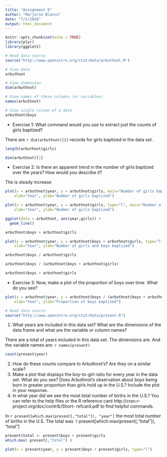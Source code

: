 ---
title: "Assignment 0"
author: "Marjorie Blanco"
date: "7/2/2018"
output: html_document
---

```{r setup, include=FALSE}
knitr::opts_chunk$set(echo = TRUE)
library(plyr)
library(ggplot2)
```

```{r, echo=FALSE}
# Read data source
source("http://www.openintro.org/stat/data/arbuthnot.R")
```

```{r}
# View data
arbuthnot

# View dimension
dim(arbuthnot)

# View names of these columns (or variables)
names(arbuthnot)

# View single column of a data
arbuthnot$boys
```

- Exercise 1: What command would you use to extract just the counts of girls baptized?

There are `r dim(arbuthnot)[1]` records for girls baptized in the data set.

```{r}
length(arbuthnot$girls)

dim(arbuthnot)[1]
```
- Exercise 2: Is there an apparent trend in the number of girls baptized over the years?
How would you describe it?

The is steady increase

```{r}
plot(x = arbuthnot$year, y = arbuthnot$girls, main="Number of girls baptized per year",
    xlab="Year", ylab="Number of girls baptized") 

plot(x = arbuthnot$year, y = arbuthnot$girls, type="l", main="Number of girls baptized per year",
    xlab="Year", ylab="Number of girls baptized")

ggplot(data = arbuthnot, aes(year,girls)) +
  geom_line()
```

```{r}
arbuthnot$boys + arbuthnot$girls

plot(x = arbuthnot$year, y = arbuthnot$boys + arbuthnot$girls, type="l", type="l", main="Number of girls and boys baptized per year",
    xlab="Year", ylab="Number of girls and boys baptized")

arbuthnot$boys / arbuthnot$girls

arbuthnot$boys / (arbuthnot$boys + arbuthnot$girls)

arbuthnot$boys > arbuthnot$girls
```

- Exercise 3: Now, make a plot of the proportion of boys over time. What do you see?

```{r}
plot(x = arbuthnot$year, y = arbuthnot$boys / (arbuthnot$boys + arbuthnot$girls), type="l", main="Proportion of boys baptized per year",
    xlab="Year", ylab="Proportion of boys baptized")
```

```{r, echo=FALSE}
# Read data source
source("http://www.openintro.org/stat/data/present.R")
```



1. What years are included in this data set? What are the dimensions of the data frame and what are the variable or column names?

There are a total of years included in this data set.  The dimensions are.  And the variable names are: `r names(present)`

```{r}
count(present$year)
```
2. How do these counts compare to Arbuthnot’s? Are they on a similar scale?
3. Make a plot that displays the boy-to-girl ratio for every year in the data set. What do
you see? Does Arbuthnot’s observation about boys being born in greater proportion
than girls hold up in the U.S.? Include the plot in your response.
4. In what year did we see the most total number of births in the U.S.? You can refer to the
help files or the R reference card http://cran.r-project.org/doc/contrib/Short- refcard.pdf to find helpful commands.

In `r present[which.max(present[,"total"]), "year"]` the most total number of births in the U.S. The total was `r present[which.max(present[,"total"]), "total"]

```{r}
present$total <- present$boys + present$girls
which.max( present[,"total"] )
```

```{r}
plot(x = present$year, y = present$boys + present$girls, type="l")
```
